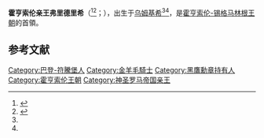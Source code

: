 {{expand|time=2015-01-23T11:11:32+00:00}}
{{noteTA
|1=zh:弗里德里希; zh-tw:腓特烈
}}
{{Infobox noble
| name         = 弗里德里希·威廉
| full name    = 弗里德里希·威廉·斐迪南·约瑟夫·玛利亚·曼努埃尔·格奥尔格·迈因拉德·菲德里斯·本笃·米迦勒·胡贝尔特<br>{{lang|de|Friedrich Wilhelm Ferdinand Joseph Maria Manuel Georg Meinrad Fidelis Benedikt Michael Hubert}}
| title        = 霍亨索伦亲王 
| image        = Rittner Friedrich Wilhelm Fürst von Hohenzollern 2003.jpg
| caption      = {{link-en|君特·里特納|Günter Rittner}}在2003年所繪畫的肖像
| succession   = [[霍亨索伦-锡格马林根侯國|霍亨索伦-锡格马林根]]家族首領
| reign        = 1965年2月6日-2010年9月16日（{{age in years and days|1965|2|6|2010|9|16|age=no}}）
| predecessor  = [[弗里德里希_(霍亨索伦)|弗里德里希]]
| successor    = [[卡尔·弗里德里希_(霍亨索伦)|卡尔·弗里德里希]]
| birth_date   = {{birth date|1924|2|3|mf=y}}
| birth_place  = [[德国|德国]][[烏姆基希|烏姆基希]]{{link-de|烏姆基希宫|Schloss Umkirch}} 
| death_date   = {{death date and age|2010|9|16|1924|2|3|mf=y}}
| noble family = [[霍亨索伦-锡格马林根|霍亨索伦-锡格马林根王朝]]
| father       = [[弗里德里希_(霍亨索伦)|霍亨索倫親王弗里德里希]]
| mother       = [[薩克森的瑪格麗特·卡羅拉|薩克森的瑪格麗特·卡羅拉]]
}}

'''霍亨索伦亲王弗里德里希'''（{{lang-de|Friedrich Wilhelm Fürst von Hohenzollern}}<ref name=thePeerage>{{cite web|url=http://www.thepeerage.com/p10440.htm#i104391|title=Friedrich Wilhelm Fürst von Hohenzollern-Sigmaringen|date=September 20, 2006|accessdate=December 28, 2008|publisher=[http://thePeerage.com thePeerage.com]|author=Darryl Lundy|archive-date=2019-09-27|archive-url=https://web.archive.org/web/20190927224914/http://www.thepeerage.com/p10440.htm#i104391|dead-url=no}}</ref><ref name=OnlineGotha>{{cite web|url=http://www.angelfire.com/realm/gotha/gotha/hohenzollern.html|title=HOHENZOLLERN|accessdate=December 28, 2008|publisher=Paul Theroff's Royal Genealogy Site|author=Paul Theroff|archive-date=2009-04-28|archive-url=https://web.archive.org/web/20090428230257/http://www.angelfire.com/realm/gotha/gotha/hohenzollern.html|dead-url=no}}</ref>；{{bd|1924年|2月3日<ref name=thePeerage/><ref name=OnlineGotha/>|2010年|9月16日}}），出生于[[乌姆基希|乌姆基希]]<ref name=thePeerage/><ref name=OnlineGotha/>，是[[霍亨索伦-锡格马林根|霍亨索伦-锡格马林根王朝]]的首領。

==参考文献==
{{reflist}}

{{s-start}}
{{s-hou|[[霍亨索伦-锡格马林根|霍亨索伦-锡格马林根王朝]]|1924年|2月3日|2010年|9月16日|[[霍亨索伦王朝|霍亨索伦王朝]]}}
{{s-reg|de}}
{{s-bef|before=[[弗里德里希_(霍亨索伦)|弗里德里希]]}}
{{s-ttl|title=霍亨索倫親王|years=1965年2月6日－2010年9月16日}}
{{s-aft|after=[[卡爾·弗里德里希_(霍亨索倫)|卡爾·弗里德里希]]}}
{{s-pre|}}
{{s-bef|before=[[弗里德里希_(霍亨索伦)|弗里德里希]]}}
{{s-tul|title=[[霍亨索伦-锡格马林根|霍亨索伦-锡格马林根親王]]<br>{{link-en|霍亨索倫-黑欣根|Hohenzollern-Hechingen|霍亨索倫-黑欣根親王}}|years=1965年2月6日－2010年9月16日|reason=[[普魯士王國|普魯士王國]]於1850年吞併公國}}
{{s-aft|after=[[卡爾·弗里德里希_(霍亨索倫)|卡爾·弗里德里希]]}}
{{s-end}}

{{Authority control}}
{{DEFAULTSORT: Friedrich Wilhelm}}
[[Category:巴登-符騰堡人|Category:巴登-符騰堡人]]
[[Category:金羊毛騎士|Category:金羊毛騎士]]
[[Category:黑鷹勳章持有人|Category:黑鷹勳章持有人]]
[[Category:霍亨索伦王朝|Category:霍亨索伦王朝]]
[[Category:神圣罗马帝国亲王|Category:神圣罗马帝国亲王]]